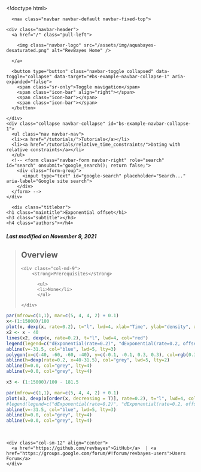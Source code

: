 <!doctype html>
<html lang="en">
<link rel="icon" type="image/png" href="/assets/img/favicon.png" >
  <head>
    <meta charset="utf-8">
    <meta http-equiv="X-UA-Compatible" content="IE=edge">
    <meta name="viewport" content="width=device-width, initial-scale=1">
    <meta name="search-domain" value="https://boussau.github.io/">
    <link href="https://fonts.googleapis.com/css?family=Raleway" rel="stylesheet">
    <link rel="stylesheet" href="/assets/css/syntax.css">
    <link rel="stylesheet" type="text/css" href="/assets/css/bootstrap.css" />
    <link rel="stylesheet" type="text/css" href="/assets/css/bootstrap-theme.css" />
    <link rel="stylesheet" type="text/css" href="/assets/css/main.css" />
    <title>Bastien Boussau's github website: Exponential offset</title>
  </head>
  <body>
    <div class="container">
      <nav class="navbar navbar-default navbar-fixed-top">
  <div class="container-fluid">
    <div class="navbar-header">
      <a href="/" class="pull-left">
        
        <img class="navbar-logo" src="/assets/img/aquabayes-desaturated.png" alt="RevBayes Home" />
        
      </a>

      <button type="button" class="navbar-toggle collapsed" data-toggle="collapse" data-target="#bs-example-navbar-collapse-1" aria-expanded="false">
        <span class="sr-only">Toggle navigation</span>
        <span class="icon-bar" align="right"></span>
        <span class="icon-bar"></span>
        <span class="icon-bar"></span>
      </button>

    </div>
    <div class="collapse navbar-collapse" id="bs-example-navbar-collapse-1">
      <ul class="nav navbar-nav">
      <li><a href="/tutorials/">Tutorials</a></li>
      <li><a href="/tutorials/relative_time_constraints/">Dating with relative constraints</a></li>
      </ul>
      <!-- <form class="navbar-form navbar-right" role="search" id="search" onsubmit="google_search(); return false;">
        <div class="form-group">
          <input type="text" id="google-search" placeholder="Search..." aria-label="Google site search">
        </div>
      </form> -->
    </div>
  </div>
</nav>

      <div class="titlebar">
	<h1 class="maintitle">Exponential offset</h1>
	<h3 class="subtitle"></h3>
	<h4 class="authors"></h4>
  <h5>Last modified on November  9, 2021</h5>
</div>


<div class="sidebar no-print">
<blockquote class="overview" id="overview">
  <h2>Overview</h2>
  
  <div class="row">
    <div class="col-md-9">
        <strong>Prerequisites</strong>
        
          <ul>
          <li>None</li>
          </ul>
        
    </div>
  </div>
  
</blockquote>





</div>
```r
par(mfrow=c(1,1), mar=c(5, 4, 4, 2) + 0.1)
x<-(1:15000)/100
plot(x, dexp(x, rate=0.2), t="l", lwd=4, xlab="Time", ylab="density", xlim=c(-50, 50), ylim=c(0, 0.19), cex.lab=1.5)
x2 <- x - 40
lines(x2, dexp(x, rate=0.2), t="l", lwd=4, col="red")
legend(legend=c("dExponential(rate=0.2)", "dExponential(rate=0.2, offset=-40.0)", "Fossil age", "Probability of observing\nspeciation_clade_Anthropoidea=-40 (~0.037)"), lwd=c(3, 3, 5, 5), col=c("black", "red", "blue", "grey"), "topright", cex=1.5, lty=c(1,1,3, 2))
abline(v=-31.5, col="blue", lwd=5, lty=3)
polygon(x=c(-40, -60, -60, -40), y=c(-0.1, -0.1, 0.3, 0.3), col=rgb(0.3, 0.3, 0.3, 0.1), border=NA)
abline(h=dexp(rate=0.2, x=40-31.5), col="grey", lwd=5, lty=2)
abline(h=0.0, col="grey", lty=4)
abline(v=0.0, col="grey", lty=4)
```


```r

x3 <- (1:15000)/100 - 181.5

par(mfrow=c(1,1), mar=c(5, 4, 4, 2) + 0.1)
plot(x3, dexp(x[order(x, decreasing = T)], rate=0.2), t="l", lwd=4, col="red", ylab="Prior density", xlab="Clade age", xlim=c(-80, -30))
#legend(legend=c("dExponential(rate=0.2)", "dExponential(rate=0.2, offset=-40.0)", "Fossil age", "Probability of observing\nspeciation_clade_Anthropoidea=-40 (~0.037)"), lwd=c(3, 3, 5, 5), col=c("black", "red", "blue", "grey"), "topright", cex=1.5, lty=c(1,1,3, 2))
abline(v=-31.5, col="blue", lwd=5, lty=3)
abline(h=0.0, col="grey", lty=4)
abline(v=0.0, col="grey", lty=4)


```




<ol class="bibliography"></ol>

<script type="text/javascript">
var _ol = document.querySelectorAll('ol');
for (var i = 0, elem_ol; elem_ol = _ol[i]; i++) {
	if ( elem_ol.classList == "bibliography" ) {
		var _li = elem_ol.getElementsByTagName("li");
		//for (var j = 0, elem_li; elem_li = _li[j]; j++)
		//{
		//	elem_li.innerHTML = elem_li.innerHTML.replace(/(https?:\/\/)([^\s<]+)/,"<a href=\"$1$2\">$2");
		//}
		if(_li.length > 0)
			elem_ol.outerHTML = "<h2 class='references'>References</h2><hr class='references'>"+elem_ol.outerHTML
	}
}
</script>

      <br>
<footer>
  <div class="container">
  <div class="row">
    <div class="col-sm-12" align="center">
      <a href="https://github.com/revbayes">GitHub</a>  | <a href="https://groups.google.com/forum/#!forum/revbayes-users">Users Forum</a>
    </div>
  </div>
  <br>
  </div>
</footer>

    </div>
    <script src="/assets/js/vendor/jquery.min.js"></script>
<script src="/assets/js/vendor/FileSaver.min.js"></script>
<script src="/assets/js/vendor/jszip.min.js"></script>
<script src="/assets/js/vendor/bootstrap.min.js"></script>

<script type="text/javascript">
// Add default language
$(":not(code).highlighter-rouge").each(function() {
  
  if( this.classList == "highlighter-rouge") {
    this.classList = "Rev highlighter-rouge";
  }
  
});
// $("code.highlighter-rouge").each(function() {
//   
//   if( this.classList == "highlighter-rouge") {
//       this.classList = "Rev highlighter-rouge";
//   }
//   
// });
</script>
<script type="text/javascript"
    src="https://cdnjs.cloudflare.com/ajax/libs/mathjax/2.7.1/MathJax.js?config=TeX-AMS-MML_HTMLorMML">
    MathJax.Hub.Config({
    tex2jax: {
      inlineMath: [['$','$'], ['\\(','\\)']],
      processEscapes: true
    }
    });
    MathJax.Hub.Queue(function () {
      $(".aside").each(function() {
          $("div .MathJax", this).hide();
      });
    });
</script>
<script src="/assets/js/base.js"></script>

  </body>
</html>
